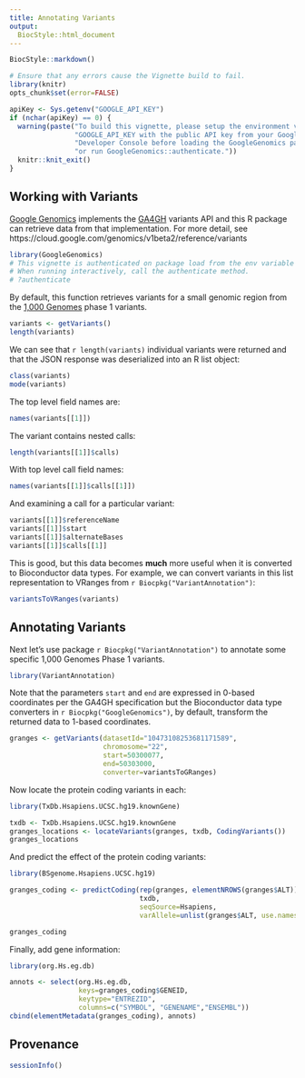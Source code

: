 ```yaml
---
title: Annotating Variants
output:
  BiocStyle::html_document
---
```


<!-- Copyright 2014 Google Inc. All rights reserved. -->

<!-- Licensed under the Apache License, Version 2.0 (the "License"); -->
<!-- you may not use this file except in compliance with the License. -->
<!-- You may obtain a copy of the License at -->

<!--     http://www.apache.org/licenses/LICENSE-2.0 -->

<!-- Unless required by applicable law or agreed to in writing, software -->
<!-- distributed under the License is distributed on an "AS IS" BASIS, -->
<!-- WITHOUT WARRANTIES OR CONDITIONS OF ANY KIND, either express or implied. -->
<!-- See the License for the specific language governing permissions and -->
<!-- limitations under the License. -->

<!--
%% \VignetteEngine{knitr::rmarkdown}
%% \VignetteIndexEntry{Annotating Variants}
-->

```r
BiocStyle::markdown()
```

```r
# Ensure that any errors cause the Vignette build to fail.
library(knitr)
opts_chunk$set(error=FALSE)
```

```r
apiKey <- Sys.getenv("GOOGLE_API_KEY")
if (nchar(apiKey) == 0) {
  warning(paste("To build this vignette, please setup the environment variable",
                "GOOGLE_API_KEY with the public API key from your Google",
                "Developer Console before loading the GoogleGenomics package,",
                "or run GoogleGenomics::authenticate."))
  knitr::knit_exit()
}
```

## Working with Variants

[Google Genomics](http://cloud.google.com/genomics) implements the [GA4GH](http://ga4gh.org/) variants API and this R package can retrieve data from that implementation.  For more detail, see https://cloud.google.com/genomics/v1beta2/reference/variants


```r
library(GoogleGenomics)
# This vignette is authenticated on package load from the env variable GOOGLE_API_KEY.
# When running interactively, call the authenticate method.
# ?authenticate
```

By default, this function retrieves variants for a small genomic region from the [1,000 Genomes](http://googlegenomics.readthedocs.org/en/latest/use_cases/discover_public_data/1000_genomes.html) phase 1 variants.
```r
variants <- getVariants()
length(variants)
```

We can see that `r length(variants)` individual variants were returned and that the JSON response was deserialized into an R list object:
```r
class(variants)
mode(variants)
```

The top level field names are:
```r
names(variants[[1]])
```

The variant contains nested calls:
```r
length(variants[[1]]$calls)
```

With top level call field names:
```r
names(variants[[1]]$calls[[1]])
```

And examining a call for a particular variant:
```r
variants[[1]]$referenceName
variants[[1]]$start
variants[[1]]$alternateBases
variants[[1]]$calls[[1]]
```

This is good, but this data becomes **much** more useful when it is converted to Bioconductor data types.  For example, we can convert variants in this list representation to VRanges from `r Biocpkg("VariantAnnotation")`: 
```r
variantsToVRanges(variants)
```

## Annotating Variants

Next let's use package `r Biocpkg("VariantAnnotation")` to annotate some specific 1,000 Genomes Phase 1 variants.

```r
library(VariantAnnotation)
```

Note that the parameters `start` and `end` are expressed in 0-based coordinates per the GA4GH specification but the Bioconductor data type converters in `r Biocpkg("GoogleGenomics")`, by default, transform the returned data to 1-based coordinates.
```r
granges <- getVariants(datasetId="10473108253681171589",
                       chromosome="22",
                       start=50300077,
                       end=50303000,
                       converter=variantsToGRanges)
```

Now locate the protein coding variants in each:
```r
library(TxDb.Hsapiens.UCSC.hg19.knownGene)
```

```r
txdb <- TxDb.Hsapiens.UCSC.hg19.knownGene
granges_locations <- locateVariants(granges, txdb, CodingVariants())
granges_locations
```

And predict the effect of the protein coding variants:
```r
library(BSgenome.Hsapiens.UCSC.hg19)
```

```r
granges_coding <- predictCoding(rep(granges, elementNROWS(granges$ALT)),
                                txdb,
                                seqSource=Hsapiens,
                                varAllele=unlist(granges$ALT, use.names=FALSE))

granges_coding
```

Finally, add gene information:
```r
library(org.Hs.eg.db)
```

```r
annots <- select(org.Hs.eg.db,
                 keys=granges_coding$GENEID,
                 keytype="ENTREZID",
                 columns=c("SYMBOL", "GENENAME","ENSEMBL"))
cbind(elementMetadata(granges_coding), annots)
```

## Provenance
```r
sessionInfo()
```
